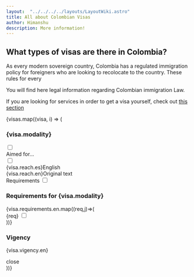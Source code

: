 ```yaml
---
layout:  "../../../../layouts/LayoutWiki.astro"
title: All about Colombian Visas
author: Himanshu
description: More information!
---
```


## What types of visas are there in Colombia?

As every modern sovereign country, Colombia has a regulated immigration policy for foreigners who are looking to recolocate to the country. 
These rules for every

You will find here legal information regarding Colombian immigration Law.

If you are looking for services in order to get a visa yourself, check out [this section](/ex/services/immigration)

<div class="grid grid-cols-1 md:grid-cols-2">
        {visas.map((visa, i) => (
            <div class="card bg-base-200 shadow-lg m-3 p-4">
                <h3 class="text-center h-24">{visa.modality}</h3>
                <div class="collapse">
                    <input type="checkbox" class="peer" /> 
                    <div class="collapse-title bg-primary text-center text-primary-content peer-checked:bg-secondary peer-checked:text-secondary-content">
                        Aimed for...
                    </div>
                    <div class="collapse-content bg-primary text-primary-content peer-checked:bg-secondary peer-checked:text-secondary-content"> 
                        <label class="swap">
                            <input type="checkbox" />
                            <div class="swap-on">{visa.reach.es}<span class="ml-2 badge">English</span></div>
                            <div class="swap-off">{visa.reach.en}<span class="ml-2 badge">Original text</span></div>
                        </label>
                    </div>
                </div>
                <label for={`my-modal-${i}`} class="btn">Requirements</label>
                <input type="checkbox" id={`my-modal-${i}`} class="modal-toggle" />
                <div class="modal">
                <div class="modal-box">
                    <h3 class="font-bold text-lg">Requirements for {visa.modality}</h3>
                    {visa.requirements.en.map((req,j)=>(
                        <div class="form-control">
                            <label class="label cursor-pointer">
                                <span class="label-text"><label for={`my-modal-${j+1}`} class="link">{req}</label></span> 
                                <input type="checkbox" id={Math.random()*10} class="checkbox checkbox-primary" />
                            </label>
                        </div>
                    ))}
                    <h3 class="font-bold text-lg">Vigency</h3>
                    <p class="text-sm">{visa.vigency.en}</p>
                    <div class="modal-action">
                    <label for={`my-modal-${i}`} class="btn">close</label>
                    </div>
                </div>
                </div>
            </div>
        ))}
</div>